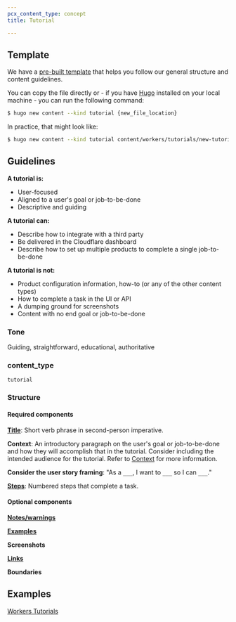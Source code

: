 ```yaml
---
pcx_content_type: concept
title: Tutorial

---
```



<GlossaryDefinition term="tutorial" />

<Render file="howto-vs-tutorial" />

## Template

We have a [pre-built template](https://github.com/cloudflare/cloudflare-docs/blob/production/archetypes/tutorial.md) that helps you follow our general structure and content guidelines.

You can copy the file directly or - if you have [Hugo](https://github.com/cloudflare/cloudflare-docs?tab=readme-ov-file#setup) installed on your local machine - you can run the following command:

```sh
$ hugo new content --kind tutorial {new_file_location}
```

In practice, that might look like:

```sh
$ hugo new content --kind tutorial content/workers/tutorials/new-tutorial.md
```

## Guidelines

**A tutorial is:**

* User-focused
* Aligned to a user's goal or job-to-be-done
* Descriptive and guiding

**A tutorial can:**

* Describe how to integrate with a third party
* Be delivered in the Cloudflare dashboard
* Describe how to set up multiple products to complete a single job-to-be-done

**A tutorial is not:**

* Product configuration information, how-to (or any of the other content types)
* How to complete a task in the UI or API
* A dumping ground for screenshots
* Content with no end goal or job-to-be-done

### Tone

Guiding, straightforward, educational, authoritative

### content\_type

`tutorial`

### Structure

#### Required components

[**Title**](/style-guide/documentation-content-strategy/component-attributes/titles/): Short verb phrase in second-person imperative.

**Context**: An introductory paragraph on the user's goal or job-to-be-done and how they will accomplish that in the tutorial. Consider including the intended audience for the tutorial. Refer to [Context](/style-guide/documentation-content-strategy/component-attributes/context/) for more information.

**Consider the user story framing**: "As a `___`, I want to `___` so I can `___`."

[**Steps**](/style-guide/documentation-content-strategy/component-attributes/steps-tasks-procedures/): Numbered steps that complete a task.

#### Optional components

[**Notes/warnings**](/style-guide/documentation-content-strategy/component-attributes/notes-tips-warnings/)

[**Examples**](/style-guide/documentation-content-strategy/component-attributes/examples/)

**Screenshots**

[**Links**](/style-guide/documentation-content-strategy/component-attributes/links/)

**Boundaries**

## Examples

[Workers Tutorials](/workers/tutorials)
